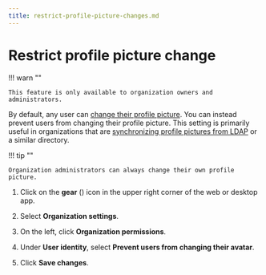 ```yaml
---
title: restrict-profile-picture-changes.md
---
```


# Restrict profile picture change


!!! warn ""

    This feature is only available to organization owners and administrators.




By default, any user can [change their profile picture][change-avatar].
You can instead prevent users from changing their profile picture. This
setting is primarily useful in organizations that are [synchronizing
profile pictures from LDAP][ldap-sync-avatars] or a similar directory.

!!! tip ""

    Organization administrators can always change their own profile
    picture.

<Tabs>
<TabItem label="instructions-for-all-platforms">

1. Click on the **gear** (<i class="zulip-icon zulip-icon-gear"></i>) icon in the upper
   right corner of the web or desktop app.

1. Select **Organization settings**.

1. On the left, click **Organization permissions**.



1. Under **User identity**, select **Prevent users from changing their
   avatar**.


1. Click **Save changes**.

</TabItem>
</Tabs>

[change-avatar]: /help/change-your-profile-picture
[ldap-sync-avatars]: https://zulip.readthedocs.io/en/stable/production/authentication-methods.html#synchronizing-avatars


